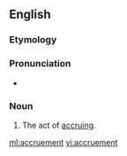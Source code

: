==English==

===Etymology===
{{suffix|accrue|ment|lang=en}}

===Pronunciation===
* {{a|US}} {{IPA|/ə.ˈkɹu.mənt/|lang=en}}

===Noun===
{{en-noun}}

# The act of [[accrue|accruing]].

[[ml:accruement]]
[[vi:accruement]]